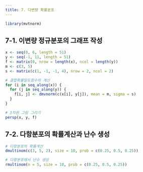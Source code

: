 ```yaml
---
title: 7. 다변량 확률분포
---
```


```r
library(mvtnorm)
```

## 7-1. 이변량 정규분포의 그래프 작성

```r
x <- seq(0, 6, length = 51)
y <- seq(-1, 11, length = 51)
f <- matrix(0, nrow = length(x), ncol = length(y))
m <- c(3, 5)
s <- matrix(c(1, -1, -1, 4), nrow = 2, ncol = 2)

# 결합확률밀도함수의 계산
for (i in seq_along(x)) {
  for (j in seq_along(y)) {
    f[i, j] <- dmvnorm(c(x[i], y[j]), mean = m, sigma = s)
  }
}

# 3차원 그림 그리기
persp(x, y, f)
```

## 7-2. 다항분포의 확률계산과 난수 생성

```r
# 다항분포의 확률계산
dmultinom(c(3, 5, 2), size = 10, prob = c(0.25, 0.5, 0.25))

# 다항분포에서 난수 생성
rmultinom(n = 5, size = 10, prob = c(0.25, 0.5, 0.25))
```
